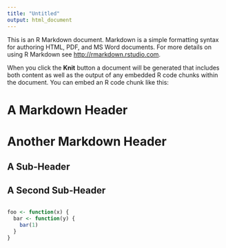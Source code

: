 ```yaml
---
title: "Untitled"
output: html_document
---
```


This is an R Markdown document. Markdown is a simple formatting syntax for authoring HTML, PDF, and MS Word documents. For more details on using R Markdown see <http://rmarkdown.rstudio.com>.

When you click the **Knit** button a document will be generated that includes both content as well as the output of any embedded R code chunks within the document. You can embed an R code chunk like this:

# A Markdown Header

Another Markdown Header
=======================

## A Sub-Header

## A Second Sub-Header

```r
```

```r
foo <- function(x) {
  bar <- function(y) {
    bar(1)
  }
}
```

```r

```
